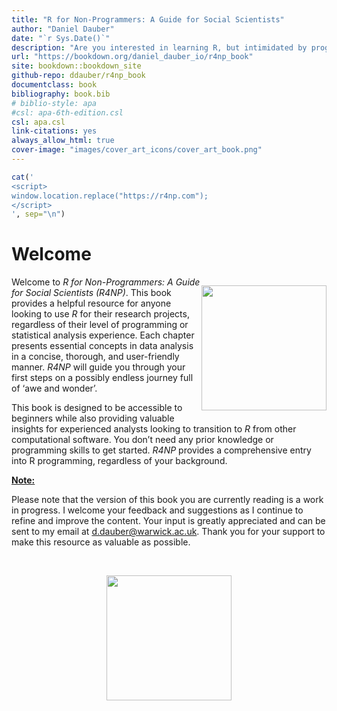 ```yaml
---
title: "R for Non-Programmers: A Guide for Social Scientists"
author: "Daniel Dauber"
date: "`r Sys.Date()`"
description: "Are you interested in learning R, but intimidated by programming and statistical analysis? 'R for Non-Programmers: A Guide for Social Scientists' is the perfect resource for you. This book provides practical and efficient solutions to common challenges in empirical research in the Social Sciences, without assuming any prior knowledge or skills in programming or statistical analysis. Each chapter is dedicated to a specific task required to answer research questions and includes exercises and case studies based on real data. Whether you are a novice or experienced analyst, this book is a comprehensive entry to R programming that will help enhance your data analysis skills."
url: "https://bookdown.org/daniel_dauber_io/r4np_book"
site: bookdown::bookdown_site
github-repo: ddauber/r4np_book
documentclass: book
bibliography: book.bib
# biblio-style: apa
#csl: apa-6th-edition.csl
csl: apa.csl
link-citations: yes
always_allow_html: true
cover-image: "images/cover_art_icons/cover_art_book.png"
---
```


```r
cat('
<script>
window.location.replace("https://r4np.com");
</script>
', sep="\n")
```

# Welcome {#welcome .unnumbered}

::: {style="float:right;position: relative; top: 0px;"}
![](images/cover_art_icons/cover_art_book.png){width="200px"}
:::

Welcome to *R for Non-Programmers: A Guide for Social Scientists (R4NP)*. This book provides a helpful resource for anyone looking to use *R* for their research projects, regardless of their level of programming or statistical analysis experience. Each chapter presents essential concepts in data analysis in a concise, thorough, and user-friendly manner. *R4NP* will guide you through your first steps on a possibly endless journey full of 'awe and wonder'.

This book is designed to be accessible to beginners while also providing valuable insights for experienced analysts looking to transition to *R* from other computational software. You don't need any prior knowledge or programming skills to get started. *R4NP* provides a comprehensive entry into R programming, regardless of your background.

[**Note:**]{.underline}

Please note that the version of this book you are currently reading is a work in progress. I welcome your feedback and suggestions as I continue to refine and improve the content. Your input is greatly appreciated and can be sent to my email at [d.dauber\@warwick.ac.uk](mailto:d.dauber@warwick.ac.uk?subject=R4NP%20%7C%20Feedback "R4NP | Feedback"){.email}. Thank you for your support to make this resource as valuable as possible.

<BR>


[![](images/cover_art_icons/buy_me_a_coffee_custom.png){#buy-me-a-coffee target="_blank" style="display: block; margin-left: auto; margin-right:auto" width="200"}](https://www.buymeacoffee.com/thesocialsciencesofa)
